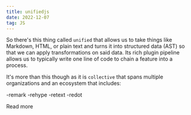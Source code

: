 ```yaml
---
title: unifiedjs 
date: 2022-12-07
tag: JS
---
```



So there's this thing called `unified` that allows us to take things like Markdown, HTML, or plain text and turns it into structured data (AST) so that we can apply transformations on said data. Its rich plugin pipeline allows us to typically write 
one line of code to chain a feature into a process. 

It's more than this though as it is `collective` that spans multiple organizations and an ecosystem that includes:

-remark 
-rehype
-retext
-redot 

<TextLink href="https://unifiedjs.com/learn/guide/introduction-to-unified/">Read more</TextLink>

